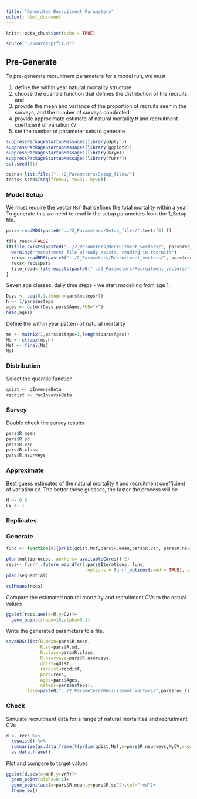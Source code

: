 ```yaml
---
title: "Generated Recruitment Parameters"
output: html_document
---
```


```r
knitr::opts_chunk$set(echo = TRUE)
```


```r
source("./Source/prfit.R")
```


## Pre-Generate

To pre-generate recruitment parameters for a model run, we must

1. define the within year natural mortality structure
2. choose the quantile function that defines the distribution of the recruits, and
3. provide the mean and variance of the proportion of recruits seen in the surveys, and the number of surveys conducted
4. provide approximate estimate of natural mortality `M` and recruitment coefficient of variation `CV`
5. set the number of parameter sets to generate



```r
suppressPackageStartupMessages(library(dplyr))
suppressPackageStartupMessages(library(ggplot2))
suppressPackageStartupMessages(library(Grym))
suppressPackageStartupMessages(library(furrr))
set.seed(31)
```

```r
scens<-list.files("../2_Parameters/Setup_files/")
tests<-scens[seq(from=1, to=31, by=6)]
```


### Model Setup

We must require the vector `Msf` that defines the total mortality within a year. To generate this we need to read in the setup parameters from the 1_Setup file. 

```r
pars<-readRDS(paste0("../2_Parameters/Setup_files/",tests[6] ))

file_read<-FALSE
if(file.exists(paste0("../2_Parameters/Recruitment_vectors/", pars$rec_file))){
  warning("recruitment file already exists, reading in recruits")
  recs<-readRDS(paste0("../2_Parameters/Recruitment_vectors/", pars$rec_file))
  recs<-recs$pars
  file_read<-file.exists(paste0("../2_Parameters/Recruitment_vectors/", pars$rec_file))
}
```


Seven age classes, daily time steps - we start modelling from age 1.
```r
Days <- seq(0,1,length=pars$nsteps+1)
h <- 1/pars$nsteps
ages <- outer(Days,pars$Ages,FUN="+")
head(ages)
```


Define the within year pattern of natural mortality
```r
ms <- matrix(1,pars$nsteps+1,length(pars$Ages))
Ms <- ctrapz(ms,h) 
Msf <- final(Ms)
Msf
```


### Distribution

Select the quantile function 
```r
qdist <- qInverseBeta
recdist <- recInverseBeta
```


### Survey

Double check the survey results
```r
pars$R.mean
pars$R.sd
pars$R.var
pars$R.class
pars$R.nsurveys
```

### Approximate

Best guess estimates of the natural mortality `M` and recruitment coefficient of variation `CV`.
The better these guesses, the faster the process will be
```r
M <- 0.6
CV <- 1
```


### Replicates

### Generate

```r

func <- function(x){prFit(qdist,Msf,pars$R.mean,pars$R.var, pars$R.nsurveys,M,CV,pars$R.class)}

plan(multiprocess, workers= availableCores()-2)
recs<- furrr::future_map_dfr(1:pars$Iterations, func, 
                              .options = furrr_options(seed = TRUE),.progress=T ) 
plan(sequential)

colMeans(recs)
```


Compare the estimated natural mortality and recruitment CVs to the actual values 
```r
ggplot(recs,aes(x=M,y=CV))+
  geom_point(shape=16,alpha=0.1)
```


Write the generated parameters to a file.
```r
saveRDS(list(R.mean=pars$R.mean,
             R.sd=pars$R.sd,
             R.class=pars$R.class,
             R.nsurveys=pars$R.nsurveys,
             qdist=qdist,
             recdist=recdist,
             pars=recs, 
             Ages=pars$Ages, 
             nsteps=pars$nsteps),
        file=paste0("../2_Parameters/Recruitment_vectors/",pars$rec_file))
```


### Check

Simulate recruitment data for a range of natural mortalities and recruitment CVs
```r
d <- recs %>% 
  rowwise() %>% 
  summarize(as.data.frame(t(prSim(qdist,Msf,n=pars$R.nsurveys,M,CV,r=pars$R.class))),.groups="drop") %>% 
  as.data.frame()
```

Plot and compare to target values
```r
ggplot(d,aes(x=mnR,y=vrR))+
  geom_point(alpha=0.1)+
  geom_point(aes(x=pars$R.mean,y=pars$R.sd^2),col="red")+
  theme_bw()

```

